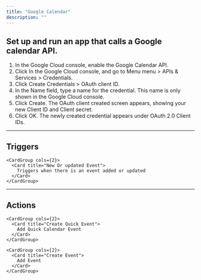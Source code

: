 ```yaml
---
title: "Google Calendar"
description: ""
---
```


## Set up and run an app that calls a Google calendar API.

1. In the Google Cloud console, enable the Google Calendar API.
2. Click In the Google Cloud console, and go to Menu menu > APIs & Services > Credentials.
3. Click Create Credentials > OAuth client ID.
4. In the Name field, type a name for the credential. This name is only shown in the Google Cloud console.
5. Click Create. The OAuth client created screen appears, showing your new Client ID and Client secret.
6. Click OK. The newly created credential appears under OAuth 2.0 Client IDs.
---

## Triggers


    <CardGroup cols={2}>
      <Card title="New Or updated Event">
        Triggers when there is an event added or updated
      </Card>
    </CardGroup>
  

---

## Actions


    <CardGroup cols={2}>
      <Card title="Create Quick Event">
        Add Quick Calendar Event
      </Card>
    </CardGroup>
  
    <CardGroup cols={2}>
      <Card title="Create Event">
        Add Event
      </Card>
    </CardGroup>
  
